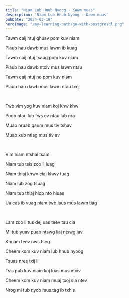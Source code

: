 ```yaml
---
title: "Niam Lub Hnub Nyoog - Kawm muas"
description: "Niam Lub Hnub Nyoog - Kawm muas"
pubDate: "2024-03-19"
heroImage: "/my-learning-path/go-with-postgresql.png"
---
```


Tawm caij ntuj qhuav pom kuv niam

Plaub hau dawb mus lawm ib kuag

Tawm caij ntuj tsaug pom kuv niam

Plaub hau dawb ntxiv mus lawm ntau

Tawm caij ntuj no pom kuv niam

Plaub hau dawb mus lawm ntau txoj

<br />

Twb vim yog kuv niam koj khw khw

Poob ntau lub fws ev ntau lub nra

Muab nruab qaum mus tiv tshav

Muab xub ntiag mus tiv av

<br />

Vim niam ntshai tsam

Niam tub tsis zoo li luag

Niam thiaj khwv ciaj khwv tuag

Niam lub zog tsuag

Niam tub thiaj hlob nto hluas

Ua cas ib vuag niam twb laus mus lawm tiag

<br />

Lam zoo li tus dej uas teev tau cia

Mi tub yuav puab ntswg liaj ntswg iav

Khuam teev nws tseg

Cheem kom kuv niam lub hnub nyoog

Tsuas nres txij li

Tsis pub kuv niam koj luas mus ntxiv

Cheem kom kuv niam muaj txoj sia ntev

Nrog mi tub nyob mus tag ib txhis

